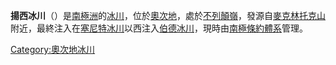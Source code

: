 {{coord|80|14|S|158|30|E|type:glacier_region:AQ|display=title}}

'''揚西冰川'''（{{lang-en|Yancey Glacier}}）是[[南極洲|南極洲]]的[[冰川|冰川]]，位於[[奧次地|奧次地]]，處於[[不列顛嶺|不列顛嶺]]，發源自[[麥克林托克山|麥克林托克山]]附近，最終注入在[[塞尼特冰川|塞尼特冰川]]以西注入[[伯德冰川|伯德冰川]]，現時由[[南極條約體系|南極條約體系]]管理。

{{DEFAULTSORT:Yancey Glacier}}
[[Category:奧次地冰川|Category:奧次地冰川]]


{{OatesLand-geo-stub}}